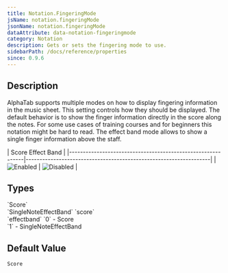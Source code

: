 ```yaml
---
title: Notation.FingeringMode
jsName: notation.fingeringMode
jsonName: notation.fingeringMode
dataAttribute: data-notation-fingeringmode
category: Notation
description: Gets or sets the fingering mode to use.
sidebarPath: /docs/reference/properties
since: 0.9.6
---
```



## Description

AlphaTab supports multiple modes on how to display fingering information in the music sheet. This setting controls how they should be displayed. The default behavior is to show the finger information 
directly in the score along the notes. For some use cases of training courses and for beginners this notation might be hard to read. The effect band mode allows to show a single finger information above the staff.

<PropertyDescription metadata={metadata} />

| Score                                                        Effect Band                                                        |
|-------------------------------------------------------------|-------------------------------------------------------------------|
| ![Enabled](/img/reference/property/fingeringmode-score.png) | ![Disabled](/img/reference/property/fingeringmode-effectband.png) |

## Types

<TypeTable>
    <TypeRow name="AlphaTab.FingeringMode" type="net">
        `Score`<br />
        `SingleNoteEffectBand`
    </TypeRow>
    <TypeRow name="string" type="js-html">
        `score`<br />
        `effectband`
    </TypeRow>
    <TypeRow name="int" type="js-html">
        `0` - Score <br />
        `1` - SingleNoteEffectBand
    </TypeRow>
</TypeTable>

## Default Value

`Score`